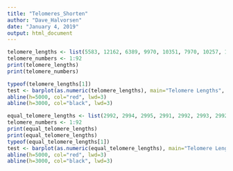 ```yaml
---
title: "Telomeres_Shorten"
author: "Dave_Halvorsen"
date: "January 4, 2019"
output: html_document
---
```


```r
telomere_lengths <- list(5583, 12162, 6389, 9970, 10351, 7970, 10257, 10570, 11226, 10003, 12418, 5145, 9841, 8593, 3683, 9251, 7884, 5070, 9813, 5316, 6170, 5067, 6420, 10141, 3465, 6754, 11450, 5883, 11551, 7127, 7170, 11200, 7788, 7079, 5492, 11992, 8606, 11573, 4600, 6108, 9872, 9659, 7811, 8597, 6907, 3161, 5425, 7053, 5638, 5540, 12154, 7962, 11386, 5722, 6675, 11306, 2967, 11208, 10478, 8560, 12603, 7522, 10607, 4044, 6816, 4172, 5127, 8953, 7438, 9860, 11952, 4076, 11505, 8247, 9124, 6027, 12625, 3031, 8991, 4777, 5177, 9458, 5578, 7392, 6019, 4637, 4912, 4458, 11358, 5594, 12343, 3874)
telomere_numbers <- 1:92
print(telomere_lengths)
print(telomere_numbers)
```

```r
typeof(telomere_lengths[1])
test <- barplot(as.numeric(telomere_lengths), main="Telomere Lengths", xlab="Telomere Number", ylab="Telomere Length (bp)", ylim = c(0,15000))
abline(h=5000, col="red", lwd=3)
abline(h=3000, col="black", lwd=3)
```

```r

equal_telomere_lengths <- list(2992, 2994, 2995, 2991, 2992, 2993, 2992, 2990, 2991, 2995, 2993, 2992, 2991, 2994, 2995, 2991, 2990, 2990, 2991, 2994, 2992, 2992, 2994, 2993, 2994, 2994, 2993, 2992, 2995, 2992, 2992, 2994, 2990, 2990, 2993, 2995, 2993, 2989, 2994, 2994, 2993, 2993, 2990, 2994, 2990, 2989, 2992, 2991, 2991, 2990, 2991, 2993, 2994, 2989, 2989, 2992, 2994, 2991, 2991, 2989, 2994, 2991, 2992, 2993, 2989, 2989, 2992, 2989, 2993, 2992, 2992, 2991, 2989, 2993, 2991, 2989, 2993, 2991, 2990, 2992, 2990, 2992, 2992, 2991, 2993, 2989, 2992, 2993, 2991, 2994, 2989, 2992)
telomere_numbers <- 1:92
print(equal_telomere_lengths)
print(equal_telomere_lengths)
typeof(equal_telomere_lengths[1])
test <- barplot(as.numeric(equal_telomere_lengths), main="Telomere Lengths", xlab="Telomere Number", ylab="Telomere Length (bp)", ylim = c(0,15000))
abline(h=5000, col="red", lwd=3)
abline(h=3000, col="black", lwd=3)
```

